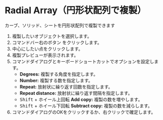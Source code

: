 
# Radial Array（円形状配列で複製）

<Reference shortcut="" command="Radial Array" button="コマンドバー右" />

カーブ、ソリッド、シートを円形状配列で複製できます

1. 複製したいオブジェクトを選択します。
2. コマンドバー右のボタン <ButtonIcon type="button-radial-array" /> をクリックします。
3. 中心にしたい点をクリックします。
4. 複製プレビューが表示されます。
5. コマンドダイアログとキーボードショートカットでオプションを設定します。
   - **Degrees:** 複製する角度を指定します。
   - **Number:** 複製する数を指定します。
   - **Repeat:** 放射状に繰り返す回数を指定します。
   - **Repeat distance:** 放射状に繰り返す間隔を指定します。
   - <kbd>Shift</kbd> + ホイール上回転 **Add copy:** 複製の数を増やします。
   - <kbd>Shift</kbd> + ホイール下回転 **Subtract copy:** 複製の数を減らします。
5. コマンドダイアログのOKをクリックするか、右クリックで確定します。









